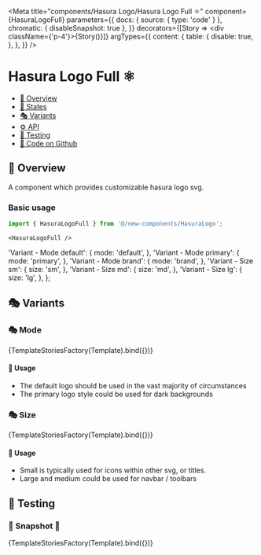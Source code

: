 

<Meta
  title="components/Hasura Logo/Hasura Logo Full ⚛️"
  component={HasuraLogoFull}
  parameters={{
    docs: { source: { type: 'code' } },
    chromatic: { disableSnapshot: true },
  }}
  decorators={[Story => <div className={'p-4'}>{Story()}</div>]}
  argTypes={{
    content: {
      table: {
        disable: true,
      },
    },
  }}
/>

# Hasura Logo Full ⚛️

- [🧰 Overview](#-overview)
- [🔁 States](#-states)
- [🎭 Variants](#-variants)
- [⚙️ API](#-api)
- [🧪 Testing](#-testing)
- [🐙 Code on Github](https://github.com/hasura/graphql-engine-mono/tree/main/console/src/new-components/HasuraLogo/HasuraLogoIcon.tsx)

## 🧰 Overview

A component which provides customizable hasura logo svg.

### Basic usage

```ts
import { HasuraLogoFull } from '@/new-components/HasuraLogo';
```

```tsx
<HasuraLogoFull />
```

<Canvas>
  <Story name="Overview">
    <HasuraLogoFull />
  </Story>
</Canvas>


  'Variant - Mode default': {
    mode: 'default',
  },
  'Variant - Mode primary': {
    mode: 'primary',
  },
  'Variant - Mode brand': {
    mode: 'brand',
  },
  'Variant - Size sm': {
    size: 'sm',
  },
  'Variant - Size md': {
    size: 'md',
  },
  'Variant - Size lg': {
    size: 'lg',
  },
};

## 🎭 Variants

### 🎭 Mode

<Canvas>
  <Story
    name="Variant - Mode"
    args={{
      'Variant - Mode default': stories['Variant - Mode default'],
      'Variant - Mode primary': stories['Variant - Mode primary'],
      'Variant - Mode brand': stories['Variant - Mode brand'],
    }}
  >
    {TemplateStoriesFactory(Template).bind({})}
  </Story>
</Canvas>

#### 🚦 Usage

- The default logo should be used in the vast majority of circumstances
- The primary logo style could be used for dark backgrounds

### 🎭 Size

<Canvas>
  <Story
    name="Variant - Size"
    args={{
      'Variant - Size sm': stories['Variant - Size sm'],
      'Variant - Size md': stories['Variant - Size md'],
      'Variant - Size lg': stories['Variant - Size lg'],
    }}
  >
    {TemplateStoriesFactory(Template).bind({})}
  </Story>
</Canvas>

#### 🚦 Usage

- Small is typically used for icons within other svg, or titles.
- Large and medium could be used for navbar / toolbars

## 🧪 Testing

### 🧪 Snapshot 📸

<Canvas>
  <Story
    name="Testing - Snapshot"
    args={stories}
    parameters={{
      chromatic: { disableSnapshot: false },
    }}
  >
    {TemplateStoriesFactory(Template).bind({})}
  </Story>
</Canvas>
